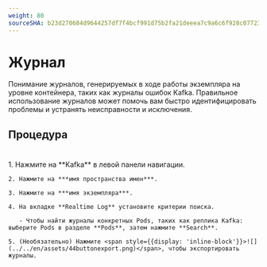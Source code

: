 ```yaml
---
weight: 80
sourceSHA: b23d270684d9644257df7f4bcf991d75b2fa21deeea7c9a6c6f928c0772381fa
---
```


# Журнал

Понимание журналов, генерируемых в ходе работы экземпляра на уровне контейнера, таких как журналы ошибок Kafka. Правильное использование журналов может помочь вам быстро идентифицировать проблемы и устранять неисправности и исключения.

## Процедура

#

<Tabs>
  <Tab label="Web Console">
    1. Нажмите на **Kafka** в левой панели навигации.

    2. Нажмите на ***имя пространства имен***.

    3. Нажмите на ***имя экземпляра***.

    4. На вкладке **Realtime Log** установите критерии поиска.

       - Чтобы найти журналы конкретных Pods, таких как реплика Kafka: выберите Pods в разделе **Pods**, затем нажмите **Search**.

    5. (Необязательно) Нажмите <span style={{display: 'inline-block'}}>![](../../en/assets/44buttonexport.png)</span>, чтобы экспортировать журналы.
  </Tab>
</Tabs>
